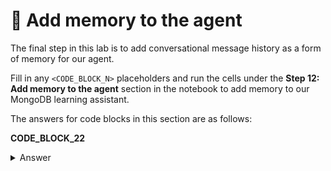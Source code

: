 # 👐 Add memory to the agent

The final step in this lab is to add conversational message history as a form of memory for our agent. 

Fill in any `<CODE_BLOCK_N>` placeholders and run the cells under the **Step 12: Add memory to the agent** section in the notebook to add memory to our MongoDB learning assistant.

The answers for code blocks in this section are as follows:

**CODE_BLOCK_22**

<details>
<summary>Answer</summary>
<div>
```python
config = {"configurable": {"thread_id": thread_id}}
```
</div>
</details>